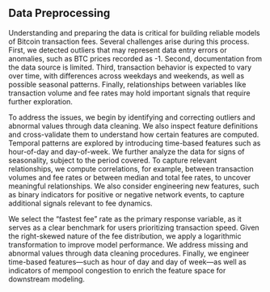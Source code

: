 ## Data Preprocessing
Understanding and preparing the data is critical for building reliable models of Bitcoin transaction fees. Several challenges arise during this process. First, we detected outliers that may represent data entry errors or anomalies, such as BTC prices recorded as -1. Second, documentation from the data source is limited. Third, transaction behavior is expected to vary over time, with differences across weekdays and weekends, as well as possible seasonal patterns. Finally, relationships between variables like transaction volume and fee rates may hold important signals that require further exploration.

To address the issues, we begin by identifying and correcting outliers and abnormal values through data cleaning. We also inspect feature definitions and cross-validate them to understand how certain features are computed. Temporal patterns are explored by introducing time-based features such as hour-of-day and day-of-week. We further analyze the data for signs of seasonality, subject to the period covered. To capture relevant relationships, we compute correlations, for example, between transaction volumes and fee rates or between median and total fee rates, to uncover meaningful relationships. We also consider engineering new features, such as binary indicators for positive or negative network events, to capture additional signals relevant to fee dynamics. 

We select the “fastest fee” rate as the primary response variable, as it serves as a clear benchmark for users prioritizing transaction speed. Given the right-skewed nature of the fee distribution, we apply a logarithmic transformation to improve model performance. We address missing and abnormal values through data cleaning procedures. Finally, we engineer time-based features—such as hour of day and day of week—as well as indicators of mempool congestion to enrich the feature space for downstream modeling. 
